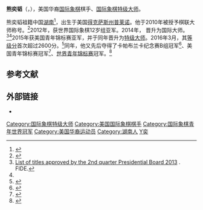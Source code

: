 {{Infobox chess player
|name = 熊奕韬
|image = TataSteelChess2017-24.jpg
|caption = 熊奕韬 (2017)
|country = [[美国|美国]]
|birth_date = {{Birth date and age|2000|10|30}}
|birth_place = [[得克萨斯州|得克萨斯州]][[普莱诺_(得克萨斯州)|普莱诺]]
|title = [[国际象棋特级大师|特级大师]]（2015年）
|rating =
|peakrating = 2660 {{small|(November 2016)}}
|FideID = 2047640
}}
'''熊奕韬'''（{{lang-en|Jeffery Xiong}}，{{bd|2000年|10月30日}}），美国华裔[[国际象棋|国际象棋]]棋手、[[国际象棋特级大师|国际象棋特级大师]]。

熊奕韬祖籍中国[[湖南|湖南]]<ref>{{cite web|url=http://sports.sina.com.cn/go/2016-07-26/doc-ifxuhukv7459849.shtml|title=美籍华裔少年参加中国国象联赛 父亲:全力支持|date=2016-07-26|work=新浪竞技|access-date=2016-11-17|archive-date=2016-11-27|archive-url=https://web.archive.org/web/20161127154348/http://sports.sina.com.cn/go/2016-07-26/doc-ifxuhukv7459849.shtml|dead-url=no}}</ref>，出生于美国[[得克萨斯州|得克萨斯州]][[普莱诺_(得克萨斯州)|普莱诺]]。他于2010年被授予棋联大师称号。<ref name=fide>{{fide|id=2047640}}</ref>2012年，获世界国际象棋12岁组亚军。2014年， 晋升为国际大师。<ref>[http://www.fide.com/component/content/article/1-fide-news/7043-list-of-titles-approved-by-the-2nd-quarter-presidential-board-2013.html List of titles approved by the 2nd quarter Presidential Board 2013] {{Wayback|url=http://www.fide.com/component/content/article/1-fide-news/7043-list-of-titles-approved-by-the-2nd-quarter-presidential-board-2013.html |date=20160920091603 }}. FIDE.</ref><ref name=fide/>2015年获美国青年锦标赛亚军，并于同年晋升为[[国际象棋特级大师|特级大师]]。2016年3月，其[[等级分|等级分]]首次超过2600分。<ref>{{cite web|url=https://ratings.fide.com/top_files.phtml?id=2047640|title=Top List Records|publisher=FIDE|access-date=2016-11-17|archive-date=2021-01-22|archive-url=https://web.archive.org/web/20210122165723/https://ratings.fide.com/top_files.phtml?id=2047640|dead-url=no}}</ref>同年，他又先后夺得了卡帕布兰卡纪念赛B组冠军<ref>{{Cite web|url=https://en.chessbase.com/post/looking-back-xiong-in-the-capablanca|last=Ramirez|first=Alejandro|title=Looking back: Xiong in the Capablanca|date=2016-07-03|website=Chess News|publisher=ChessBase|access-date=2016-11-09|archive-date=2021-01-21|archive-url=https://web.archive.org/web/20210121054714/https://en.chessbase.com/post/looking-back-xiong-in-the-capablanca|dead-url=no}}</ref>、美国青年锦标赛冠军<ref>{{Cite web|url=http://en.chessbase.com/post/jeffery-xiong-wins-u-s-junior|2=|last=Ramirez|first=Alejandro|title=Jeffery Xiong wins U.S. Junior|date=2016-07-19|website=Chess News|publisher=ChessBase|access-date=2016-11-09|archive-date=2021-01-21|archive-url=https://web.archive.org/web/20210121033300/https://en.chessbase.com/post/jeffery-xiong-wins-u-s-junior|dead-url=no}}</ref>、[[世界青年国际象棋锦标赛|世界青年锦标赛]]冠军。<ref>{{Cite web|url=http://www.chessdom.com/jeffery-xiong-and-dinara-saduakassova-are-2016-world-junior-champions/|title=Jeffery Xiong and Dinara Saduakassova are 2016 World Junior Champions|date=2016-08-21|publisher=Chessdom|access-date=2016-11-09|archive-url=https://web.archive.org/web/20161228053013/http://www.chessdom.com/jeffery-xiong-and-dinara-saduakassova-are-2016-world-junior-champions/|archive-date=2016-12-28|dead-url=yes}}</ref>

== 参考文献 ==
{{reflist}}

== 外部链接 ==
*{{chessgames player|id=139955}}

{{DEFAULTSORT:Xiong熊}}
[[Category:国际象棋特级大师|Category:国际象棋特级大师]]
[[Category:美国国际象棋棋手|Category:美国国际象棋棋手]]
[[Category:国际象棋青年世界冠军|Category:国际象棋青年世界冠军]]
[[Category:美国华裔运动员|Category:美国华裔运动员]]
[[Category:湖南人|Category:湖南人]]
[[Category:熊姓|Y奕]]